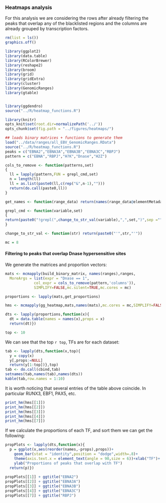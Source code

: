 
### Heatmaps analysis

For this analysis we are considering the rows after already filtering
the peaks that overlap any of the blacklisted regions and the columns
are already grouped by transcription factors.

```r

rm(list = ls())
graphics.off()

library(ggplot2)
library(data.table)
library(RColorBrewer)
library(reshape2)
library(broom)
library(grid)
library(gridExtra)
library(cluster)
library(GenomicRanges)
library(gtable)


library(ggdendro)
source("../R/heatmap_functions.R")

library(knitr)
opts_knit$set(root.dir=normalizePath('../'))
opts_chunk$set(fig.path = "../figures/heatmaps/")

## loads binary matrices + functions to generate them
load("../data/ranges/all_EBV_GenomicRanges.RData")
source("../R/heatmap_functions.R")
peaks = c("EBNA2","EBNA3A","EBNA3B","EBNA3C","RBPJ")
pattern = c("EBNA","RBPJ","H?K","Dnase","H2Z")

cols_to_remove <- function(patterns,set)
{
  ll = lapply(pattern,FUN = grepl_cmd,set)
  n = length(ll)
  ll = as.list(paste0(ll,c(rep("&",n-1),"")))
  return(do.call(paste0,ll))
}

get_names <- function(range_data) return(names(range_data@elementMetadata@listData))

grepl_cmd <- function(variable,set)
{
return(paste0("!grepl(",change_to_str_val(variable),",",set,")",sep =""))
}

change_to_str_val <- function(str) return(paste0("'",str,"'"))

mc = 8

```

#### Filtering to peaks that overlap Dnase hypersensitive sites


We generate the matrices and proportion vectors:

```r

mats <- mcmapply(build_binary_matrix, names(ranges),ranges,
  MoreArgs = list(expr = "Dnase == 1",
             col_expr = cols_to_remove(pattern,'columns')),
			 SIMPLIFY=FALSE,mc.silent=TRUE,mc.cores = mc)

proportions <- lapply(mats,get_proportions)

```

```r
hms <- mcmapply(gg_heatmap,mats,names(mats),mc.cores = mc,SIMPLIFY=FALSE)

dts <- lapply(proportions,function(x){
  dt = data.table(names = names(x),props = x)
  return(dt)})

top <- 10
```
We can see that the top `r top`, TFs are for each dataset:

```r

tab <- lapply(dts,function(x,top){
  y = copy(x)
  y[,props:=NULL]
  return(y[1:top])},top)
tab <- do.call(cbind,tab)
setnames(tab,names(tab),names(dts))
kable(tab,row.names = 1:10)

```

It is worth noticing that several entries of the table above
coincide. In particular RUNX3, EBF1, PAX5, etc.


```r

print_hm(hms[[1]])
print_hm(hms[[2]])
print_hm(hms[[3]])
print_hm(hms[[4]])
print_hm(hms[[7]])
```

If we calculate the proportions of each TF, and sort them we can get the following:

```r


propPlots <- lapply(dts,function(x){
  p = ggplot(x,aes(reorder(names,-props),props))+
    geom_bar(stat = "identity",position = "dodge",width=.8)+
	theme(axis.text.x = element_text(angle = 90,size = 6))+xlab("TF")+
	ylab("Proportions of peaks that overlap with TF")
  return(p)})
  
propPlots[[1]] + ggtitle("EBNA2")
propPlots[[2]] + ggtitle("EBNA3A")
propPlots[[3]] + ggtitle("EBNA3B")
propPlots[[4]] + ggtitle("EBNA3C")
propPlots[[7]] + ggtitle("RBPJ")

```







